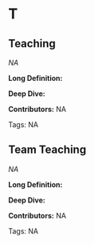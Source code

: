 #  T 
 
## Teaching

<dfn>NA</dfn>

**Long Definition:** 











**Deep Dive:** 



**Contributors:** NA

Tags: NA
 
## Team Teaching

<dfn>NA</dfn>

**Long Definition:** 











**Deep Dive:** 



**Contributors:** NA

Tags: NA
